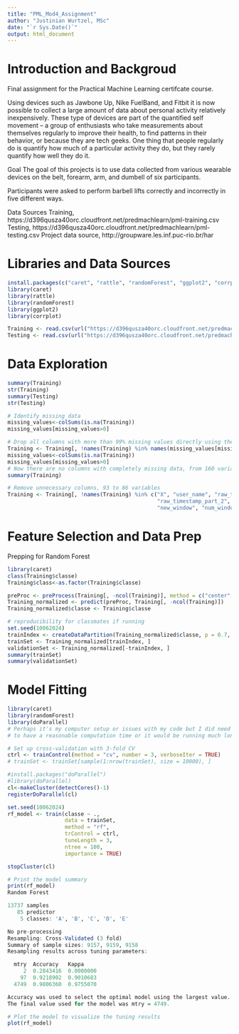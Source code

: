 ```yaml
---
title: "PML_Mod4_Assignment"
author: "Justinian Wurtzel, MSc"
date: "`r Sys.Date()`"
output: html_document
---
```

# Introduction and Backgroud 

Final assignment for the Practical Machine Learning certifcate course.

Using devices such as Jawbone Up, Nike FuelBand, and Fitbit it is now possible to collect a large amount of data about personal activity relatively inexpensively. These type of devices are part of the quantified self movement – a group of enthusiasts who take measurements about themselves regularly to improve their health, to find patterns in their behavior, or because they are tech geeks. One thing that people regularly do is quantify how much of a particular activity they do, but they rarely quantify how well they do it. 

Goal
The goal of this projects is to use data collected from various wearable devices on the belt, forearm, arm, and dumbell of six participants. 

Participants were asked to perform barbell lifts correctly and incorrectly in five different ways.

Data Sources
Training, https://d396qusza40orc.cloudfront.net/predmachlearn/pml-training.csv
Testing, https://d396qusza40orc.cloudfront.net/predmachlearn/pml-testing.csv
Project data source, http://groupware.les.inf.puc-rio.br/har

# Libraries and Data Sources
```r
install.packages(c("caret", "rattle", "randomForest", "ggplot2", "corrplot"))
library(caret)
library(rattle)
library(randomForest)
library(ggplot2)
library(corrplot)

Training <- read.csv(url("https://d396qusza40orc.cloudfront.net/predmachlearn/pml-training.csv"))
Testing <- read.csv(url("https://d396qusza40orc.cloudfront.net/predmachlearn/pml-testing.csv"))

```

# Data Exploration

```r
summary(Training)
str(Training)
summary(Testing)
str(Testing)

# Identify missing data
missing_values<-colSums(is.na(Training))
missing_values[missing_values>0]

# Drop all columns with more than 99% missing values directly using the missing_values list
Training <- Training[, !names(Training) %in% names(missing_values[missing_values > 0])]
missing_values<-colSums(is.na(Training))
missing_values[missing_values>0]
# Now there are no columns with completely missing data, from 160 variables to 93
summary(Training)

# Remove unnecessary columns, 93 to 86 variables
Training <- Training[, !names(Training) %in% c("X", "user_name", "raw_timestamp_part_1", 
                                               "raw_timestamp_part_2", "cvtd_timestamp", 
                                               "new_window", "num_window")]
```

# Feature Selection and Data Prep
Prepping for Random Forest
```r
library(caret)
class(Training$classe)
Training$class<-as.factor(Training$classe)

preProc <- preProcess(Training[, -ncol(Training)], method = c("center", "scale"))
Training_normalized <- predict(preProc, Training[, -ncol(Training)])
Training_normalized$classe <- Training$classe 

# reproducibility for classmates if running
set.seed(10062024)
trainIndex <- createDataPartition(Training_normalized$classe, p = 0.7, list = FALSE)
trainSet <- Training_normalized[trainIndex, ]
validationSet <- Training_normalized[-trainIndex, ]
summary(trainSet)
summary(validationSet)

```

# Model Fitting

```r
library(caret)
library(randomForest)
library(doParallel)
# Perhaps it's my computer setup or issues with my code but I did need to reduce tunelength and ntree 
# to have a reasonable computation time or it would be running much longer. I also used the doparallel package # to hopefully speed up the analysis, unsure of it's impact, thank you!

# Set up cross-validation with 3-fold CV
ctrl <- trainControl(method = "cv", number = 3, verboseIter = TRUE)
# trainSet <- trainSet[sample(1:nrow(trainSet), size = 10000), ]  

#install.packages("doParallel")
#library(doParallel)
cl<-makeCluster(detectCores()-1)
registerDoParallel(cl)

set.seed(10062024)
rf_model <- train(classe ~ ., 
                  data = trainSet, 
                  method = "rf", 
                  trControl = ctrl, 
                  tuneLength = 3,
                  ntree = 100,
                  importance = TRUE)

stopCluster(cl)

```

```r
# Print the model summary
print(rf_model)
Random Forest 

13737 samples
   85 predictor
    5 classes: 'A', 'B', 'C', 'D', 'E' 

No pre-processing
Resampling: Cross-Validated (3 fold) 
Summary of sample sizes: 9157, 9159, 9158 
Resampling results across tuning parameters:

  mtry  Accuracy   Kappa    
     2  0.2843416  0.0000000
    97  0.9218902  0.9010683
  4749  0.9806360  0.9755070

Accuracy was used to select the optimal model using the largest value.
The final value used for the model was mtry = 4749.
```

```r
# Plot the model to visualize the tuning results
plot(rf_model)

```

